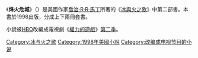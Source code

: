 {{expand|time=2014-08-04T04:40:41+00:00}}
{{unreferenced|time=2013-11-01T13:03:18+00:00}}
{{noteTA
|T=zh-tw:烽火危城; zh-cn:列王的纷争;
|1=zh-tw:烽火危城; zh-cn:列王的纷争;
}}
{{Infobox book
| name          = 烽火危城<br />''A Clash of Kings''
| image         = AClashOfKings.jpg
| caption       = 美國精裝版
| author        = [[喬治·R·R·馬丁|喬治·R·R·馬丁]]
| cover_artist  = {{link-en|Stephen Youll|Stephen Youll|Steve Youll}}
| country        = 美國
| language      = 英語
| series        = [[冰與火之歌|冰與火之歌]]
| genre         = [[奇幻作品|奇幻]]
| release_date  = 1998年（[[哈珀科林斯出版集團|Voyager Books]]/英國）<br /> 1999年（{{link-en|Bantam Spectra|Bantam Spectra}}/美國）
| isbn          = ISBN 0-00-224585-X（英國精裝本）<br> ISBN 0-553-10803-4（美國精裝本）
| pages         = 768頁
| award         = [[軌跡獎最佳奇幻小說|軌跡獎最佳奇幻小說]]（1999年）
| dewey         = 813/.54
| congress      = [http://lccn.loc.gov/98037954 PS3563.A7239 C58 1999]
| oclc          = 59667381
| preceded_by   = [[权力的游戏_(小说)|权力的游戏]]
| followed_by   = [[劍刃風暴|劍刃風暴]]
}}
《'''烽火危城'''》（{{lang-en|'''''A Clash of Kings'''''}}）是美國作家[[喬治·R·R·馬丁|喬治·R·R·馬丁]]所著的《[[冰與火之歌|冰與火之歌]]》中第二部書。本書於1998出版，分成上下兩冊套書。

小說被[[HBO|HBO]]改編成電視劇《[[權力的遊戲_(電視劇)|權力的遊戲]]》[[權力的遊戲_(第二季)|第二季]]。

{{ASOIAF}}

[[Category:冰与火之歌|Category:冰与火之歌]]
[[Category:1998年美國小說|Category:1998年美國小說]]
[[Category:改编成电视节目的小说|Category:改编成电视节目的小说]]
{{novel-stub}}